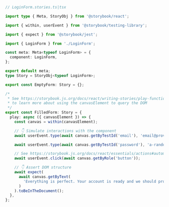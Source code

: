```ts
// LoginForm.stories.ts|tsx

import type { Meta, StoryObj } from '@storybook/react';

import { within, userEvent } from '@storybook/testing-library';

import { expect } from '@storybook/jest';

import { LoginForm } from './LoginForm';

const meta: Meta<typeof LoginForm> = {
  component: LoginForm,
};

export default meta;
type Story = StoryObj<typeof LoginForm>;

export const EmptyForm: Story = {};

/*
 * See https://storybook.js.org/docs/react/writing-stories/play-function#working-with-the-canvas
 * to learn more about using the canvasElement to query the DOM
 */
export const FilledForm: Story = {
  play: async ({ canvasElement }) => {
    const canvas = within(canvasElement);

    // 👇 Simulate interactions with the component
    await userEvent.type(await canvas.getByTestId('email'), 'email@provider.com');

    await userEvent.type(await canvas.getByTestId('password'), 'a-random-password');

    // See https://storybook.js.org/docs/react/essentials/actions#automatically-matching-args to learn how to setup logging in the Actions panel
    await userEvent.click(await canvas.getByRole('button'));

    // 👇 Assert DOM structure
    await expect(
      await canvas.getByText(
        'Everything is perfect. Your account is ready and we should probably get you started!'
      )
    ).toBeInTheDocument();
  },
};
```
